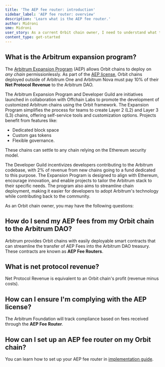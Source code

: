 ```yaml
---
title: 'The AEP fee router: introduction'
sidebar_label: 'AEP fee router: overview'
description: 'Learn what is the AEP fee router.'
author: Midroni
sme: Midroni
user_story: As a current Orbit chain owner, I need to understand what the AEP fee router is.
content_type: get-started
---
```


## What is the Arbitrum expansion program?

The [Arbitrum Expansion Program](https://forum.arbitrum.foundation/t/the-arbitrum-expansion-program-and-developer-guild/20722) (AEP) allows Orbit chains to deploy on _any chain_ permissionlessly. As part of the [AEP license](https://docs.arbitrum.foundation/assets/files/Arbitrum%20Expansion%20Program%20Jan182024-4f08b0c2cb476a55dc153380fa3e64b0.pdf), Orbit chains deployed outside of Arbitrum One and Arbitrum Nova must pay 10% of their **Net Protocol Revenue** to the Arbitrum DAO.

The Arbitrum Expansion Program and Developer Guild are initiatives launched in collaboration with Offchain Labs to promote the development of customized Arbitrum chains using the Orbit framework. The Expansion Program simplifies the process for teams to create Layer 2 (L2) and Layer 3 (L3) chains, offering self-service tools and customization options.
Projects benefit from features like:

- Dedicated block space
- Custom gas tokens
- Flexible governance.

These chains can settle to any chain relying on the Ethereum security model.

The Developer Guild incentivizes developers contributing to the Arbitrum codebase, with 2% of revenue from new chains going to a fund dedicated to this purpose. The Expansion Program is designed to align with Ethereum, encourage innovation, and enable projects to tailor the Arbitrum stack to their specific needs. The program also aims to streamline chain deployment, making it easier for developers to adopt Arbitrum's technology while contributing back to the community.

As an Orbit chain owner, you may have the following questions:

## How do I send my AEP fees from my Orbit chain to the Arbitrum DAO?

Arbitrum provides Orbit chains with easily deployable smart contracts that can streamline the transfer of AEP Fees into the Arbitrum DAO treasury. These contracts are known as **AEP Fee Routers**.

## What is net protocol revenue?

Net Protocol Revenue is equivalent to an Orbit chain's profit (revenue minus costs).

## How can I ensure I'm complying with the AEP license?

The Arbitrum Foundation will track compliance based on fees received through the **AEP Fee Router**.

## How can I set up an AEP fee router on my Orbit chain?

You can learn how to set up your AEP fee router in [implementation guide](/launch-orbit-chain/how-tos/set-up-aep-fee-router.mdx).
